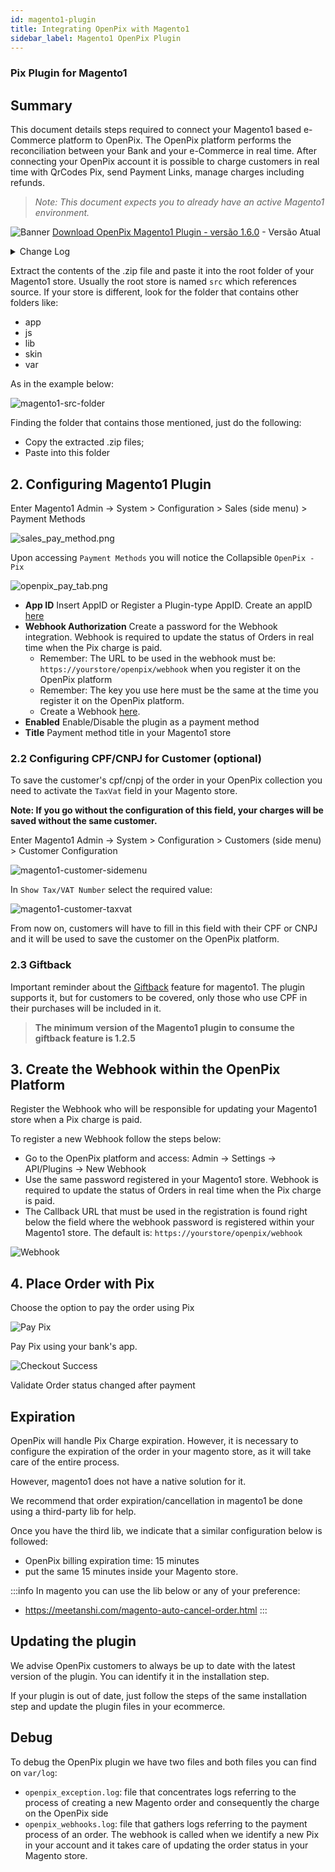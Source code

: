 ```yaml
---
id: magento1-plugin
title: Integrating OpenPix with Magento1
sidebar_label: Magento1 OpenPix Plugin
---
```


### Pix Plugin for Magento1

## Summary

This document details steps required to connect your Magento1 based e-Commerce platform to OpenPix. The OpenPix platform performs the reconciliation between your Bank and your e-Commerce in real time.
After connecting your OpenPix account it is possible to charge customers in real time with QrCodes Pix, send Payment Links, manage charges including refunds.

> _Note: This document expects you to already have an active Magento1 environment._

![Banner](./__assets__/magento1-banner.png)
[Download OpenPix Magento1 Plugin - versão 1.6.0](pathname:///magento1/openpix_pix.1.6.0_.zip) - Versão Atual

<details>
  <summary>Change Log</summary>

#### 1.5.0 - 31/07/2023

- Implementation of OpenPix Parcelado Payment Method

#### 1.4.0 - 04/05/2023

- Improve architecture
- Improve security
- Improve webhook setup

#### 1.3.0 - 06/04/2023

- Improve security
- Improve webhook setup
- Add more documentation references

#### 1.2.9 - 07/03/2023

- Update endpoints

#### 1.2.8 - 28/06/2022

- Improves on QRCode for email and checkout success

#### 1.2.7 - 17/06/2022

- Improves on QRCode size on emails

#### 1.2.6 - 17/06/2022

- Improves on order detail and order email

#### 1.2.5 - 06/06/2022

- Implements the new feature of giftback
  - ![success-payment.png](/img/ecommerce/magento1/magento1-giftback-checkout-success.png)

#### 1.2.0 - 21/02/2022

- Implements the new UI for checkout success when generating a new order
- Real-time inside of checkout success when paying the Order.
  - When pay, the UI will update and will show that the order was paid.
  - ![success-payment.png](/img/ecommerce/magento1/successPayment.png)

#### 1.1.5 - 12/11/2021

- OrderId added on Charge comment. Now will have "Store Name#123456"

#### 1.1.4 - 08/11/2021

- OrderId added on OpenPix Charge additional info

#### 1.1.3 - 19/10/2021

- Improves for Webhook Auth to avoid Apache blocking authorization header

#### 1.1.2 - 17/09/2021

- Fix Typo on Success page for the line "Confirme as informações e finalize o pagamento."
- Fix Email to send the Qr Code Image and the Pix Br Code
- Improve for logs when generating a new order

#### 1.1.1 - 16/09/2021

- Improves for Payment Title
- Improves for Webhook Validation. If webhook accuses an invalid header authorization, it will log on `~/var/log/openpix_webhooks.log` a message with information.
- Improves for Webhook Validation. If webhook accuses an invalid header authorization, it will return a json like:

```json
{
  "error": "Invalid Request",
  "description": "Invalid authorization header: magent",
  "field": "authorization header"
}
```

#### 1.1.0 - 06/09/2021

- New Button to select which status the order must be created

#### 1.0.8 - 02/09/2021

- Improves for customer CPF/CNPJ

#### 1.0.7 - 02/09/2021

- Sending platform plugin info on request header: magento plugin version, platform name
- Validation for customer CPF/CNPJ

#### 1.0.6 - 02/09/2021

- Improves Customer Order Email: sending safe info
- Minor updates

#### 1.0.5 - 16/08/2021

- Improves Invoice Email
- Minor updates

#### 1.0.4 - 28/07/2021

- Add validation for Customer phone
- Minor updates

#### 1.0.3 - 26/07/2021

- Customer improves: saving more fields on OpenPix platform
- Minor updates for customer

#### 1.0.2 - 26/07/2021

- Improve for comment characters length
- Minor updates

#### 1.0.1 - 01/07/2021

- Minor updates

#### 1.0.0 - 01/06/2021

- Initial Version

</details>

Extract the contents of the .zip file and paste it into the root folder of your Magento1 store. Usually the root store is named `src` which references source. If your store is different, look for the folder that contains other folders like:

- app
- js
- lib
- skin
- var

As in the example below:

![magento1-src-folder](/img/ecommerce/magento1/magento1-src-folder.png)

Finding the folder that contains those mentioned, just do the following:

- Copy the extracted .zip files;
- Paste into this folder

## 2. Configuring Magento1 Plugin

Enter Magento1 Admin -> System > Configuration > Sales (side menu) > Payment Methods

![sales_pay_method.png](/img/ecommerce/magento1/sales_pay_method.png)

Upon accessing `Payment Methods` you will notice the Collapsible `OpenPix - Pix`

![openpix_pay_tab.png](/img/ecommerce/magento1/openpix_pay_tab.png)

- **App ID** Insert AppID or Register a Plugin-type AppID. Create an appID [here](../apis/api-getting-started.md)
- **Webhook Authorization** Create a password for the Webhook integration. Webhook is required to update the status of Orders in real time when the Pix charge is paid.
  - Remember: The URL to be used in the webhook must be: `https://yourstore/openpix/webhook` when you register it on the OpenPix platform
  - Remember: The key you use here must be the same at the time you register it on the OpenPix platform.
  - Create a Webhook [here](#3-create-the-webhook-within-the-platform-openpix).
- **Enabled** Enable/Disable the plugin as a payment method
- **Title** Payment method title in your Magento1 store

### 2.2 Configuring CPF/CNPJ for Customer (optional)

To save the customer's cpf/cnpj of the order in your OpenPix collection you need to activate the `TaxVat` field in your Magento store.

**Note: If you go without the configuration of this field, your charges will be saved without the same customer.**

Enter Magento1 Admin -> System > Configuration > Customers (side menu) > Customer Configuration

![magento1-customer-sidemenu](/img/ecommerce/magento1/magento1-customer-sidemenu.png)

In `Show Tax/VAT Number` select the required value:

![magento1-customer-taxvat](/img/ecommerce/magento1/magento1-customer-taxvat.png)

From now on, customers will have to fill in this field with their CPF or CNPJ and it will be used to save the customer on the OpenPix platform.

### 2.3 Giftback

Important reminder about the [Giftback](../giftback/what-is-giftback.md) feature for magento1. The plugin supports it, but for customers to be covered, only those who use CPF in their purchases will be included in it.

> **The minimum version of the Magento1 plugin to consume the giftback feature is 1.2.5**

## 3. Create the Webhook within the OpenPix Platform

Register the Webhook who will be responsible for updating your Magento1 store when a Pix charge is paid.

To register a new Webhook follow the steps below:

- Go to the OpenPix platform and access: Admin -> Settings -> API/Plugins -> New Webhook
- Use the same password registered in your Magento1 store. Webhook is required to update the status of Orders in real time when the Pix charge is paid.
- The Callback URL that must be used in the registration is found right below the field where the webhook password is registered within your Magento1 store. The default is: `https://yourstore/openpix/webhook`

![Webhook](/img/ecommerce/magento1/magento1-openpix-webhook.png)

## 4. Place Order with Pix

Choose the option to pay the order using Pix

![Pay Pix](/img/ecommerce/magento1/magento1-checkout-cart.png)

Pay Pix using your bank's app.

![Checkout Success](/img/ecommerce/magento1/successPayment.png)

Validate Order status changed after payment

## Expiration
OpenPix will handle Pix Charge expiration. However, it is necessary to configure the expiration of the order in your magento store, as it will take care of the entire process.

However, magento1 does not have a native solution for it.

We recommend that order expiration/cancellation in magento1 be done using a third-party lib for help.

Once you have the third lib, we indicate that a similar configuration below is followed:
- OpenPix billing expiration time: 15 minutes
- put the same 15 minutes inside your Magento store.

:::info
In magento you can use the lib below or any of your preference:
- <https://meetanshi.com/magento-auto-cancel-order.html>
:::

## Updating the plugin

We advise OpenPix customers to always be up to date with the latest version of the plugin. You can identify it in the installation step.

If your plugin is out of date, just follow the steps of the same installation step and update the plugin files in your ecommerce.

## Debug

To debug the OpenPix plugin we have two files and both files you can find on `var/log`:

- `openpix_exception.log`: file that concentrates logs referring to the process of creating a new Magento order and consequently the charge on the OpenPix side
- `openpix_webhooks.log`: file that gathers logs referring to the payment process of an order. The webhook is called when we identify a new Pix in your account and it takes care of updating the order status in your Magento store.
